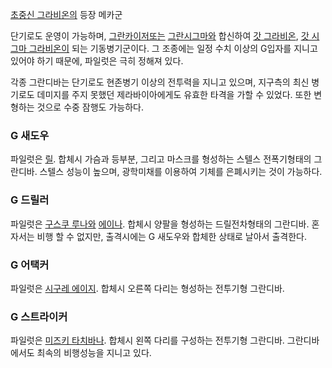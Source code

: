 [[초중신 그라비온]]의 등장 메카군

단기로도 운영이 가능하며, [[그란카이저]]또는 [[그란시그마]]와 합신하여 [[갓 그라비온]], [[갓 시그마 그라비온]]이 되는 기동병기군이다. 그 조종에는 일정 수치 이상의 G입자를 지니고 있어야 하기 때문에, 파일럿은 극히 정해져 있다.

각종 그란디바는 단기로도 현존병기 이상의 전투력을 지니고 있으며, 지구측의 최신 병기로도 데미지를 주지 못했던 제라바이아에게도 유효한 타격을 가할 수 있었다. 또한 변형하는 것으로 수중 잠행도 가능하다.

=== G 새도우 ===
파일럿은 [[릴]]. 합체시 가슴과 등부분, 그리고 마스크를 형성하는 스텔스 전폭기형태의 그란디바. 스텔스 성능이 높으며, 광학미채를 이용하여 기체를 은폐시키는 것이 가능하다.

=== G 드릴러 ===
파일럿은 [[구스쿠 루나]]와 [[에이나]]. 합체시 양팔을 형성하는 드릴전차형태의 그란디바. 혼자서는 비행 할 수 없지만, 출격시에는 G 새도우와 합체한 상태로 날아서 출격한다.

=== G 어택커 ===
파일럿은 [[시구레 에이지]]. 합체시 오른쪽 다리는 형성하는 전투기형 그란디바.

=== G 스트라이커 ===
파일럿은 [[미즈키 타치바나]]. 합체시 왼쪽 다리를 구성하는 전투기형 그란디바. 그란디바에서도 최속의 비행성능을 지니고 있다.
